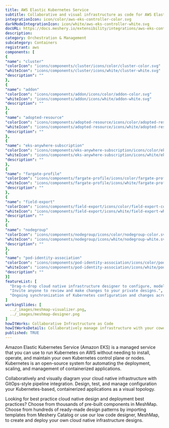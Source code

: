 ```yaml
---
title: AWS Elastic Kubernetes Service
subtitle: Collaborative and visual infrastructure as code for AWS Elastic Kubernetes Service
integrationIcon: icon/color/aws-eks-controller-color.svg
darkModeIntegrationIcon: icon/white/aws-eks-controller-white.svg
docURL: https://docs.meshery.io/extensibility/integrations/aws-eks-controller
description: 
category: Orchestration & Management
subcategory: Containers
registrant: aws
components: [
{
"name": "cluster"
"colorIcon": "icons/components/cluster/icons/color/cluster-color.svg"
"whiteIcon": "icons/components/cluster/icons/white/cluster-white.svg"
"description": ""
},
{
"name": "addon"
"colorIcon": "icons/components/addon/icons/color/addon-color.svg"
"whiteIcon": "icons/components/addon/icons/white/addon-white.svg"
"description": ""
},
{
"name": "adopted-resource"
"colorIcon": "icons/components/adopted-resource/icons/color/adopted-resource-color.svg"
"whiteIcon": "icons/components/adopted-resource/icons/white/adopted-resource-white.svg"
"description": ""
},
{
"name": "eks-anywhere-subscription"
"colorIcon": "icons/components/eks-anywhere-subscription/icons/color/eks-anywhere-subscription-color.svg"
"whiteIcon": "icons/components/eks-anywhere-subscription/icons/white/eks-anywhere-subscription-white.svg"
"description": ""
},
{
"name": "fargate-profile"
"colorIcon": "icons/components/fargate-profile/icons/color/fargate-profile-color.svg"
"whiteIcon": "icons/components/fargate-profile/icons/white/fargate-profile-white.svg"
"description": ""
},
{
"name": "field-export"
"colorIcon": "icons/components/field-export/icons/color/field-export-color.svg"
"whiteIcon": "icons/components/field-export/icons/white/field-export-white.svg"
"description": ""
},
{
"name": "nodegroup"
"colorIcon": "icons/components/nodegroup/icons/color/nodegroup-color.svg"
"whiteIcon": "icons/components/nodegroup/icons/white/nodegroup-white.svg"
"description": ""
},
{
"name": "pod-identity-association"
"colorIcon": "icons/components/pod-identity-association/icons/color/pod-identity-association-color.svg"
"whiteIcon": "icons/components/pod-identity-association/icons/white/pod-identity-association-white.svg"
"description": ""
}]
featureList: [
  "Drag-n-drop cloud native infrastructure designer to configure, model, and deploy your workloads.",
  "Invite anyone to review and make changes to your private designs.",
  "Ongoing synchronization of Kubernetes configuration and changes across any number of clusters."
]
workingSlides: [
  ../_images/meshmap-visualizer.png,
  ../_images/meshmap-designer.png
]
howItWorks: Collaborative Infrastructure as Code
howItWorksDetails: Collaboratively manage infrastructure with your coworkers synchronously sharing the same designs.
published: TRUE
---
```

<p>
Amazon Elastic Kubernetes Service (Amazon EKS) is a managed service that you can use to run Kubernetes on AWS without needing to install, operate, and maintain your own Kubernetes control plane or nodes. Kubernetes is an open-source system for automating the deployment, scaling, and management of containerized applications.
</p>
<p>
    Collaboratively and visually diagram your cloud native infrastructure with GitOps-style pipeline integration. Design, test, and manage configuration your Kubernetes-based, containerized applications as a visual topology.
</p>
<p>
    Looking for best practice cloud native design and deployment best practices? Choose from thousands of pre-built components in MeshMap. Choose from hundreds of ready-made design patterns by importing templates from Meshery Catalog or use our low code designer, MeshMap, to create and deploy your own cloud native infrastructure designs.
</p>
